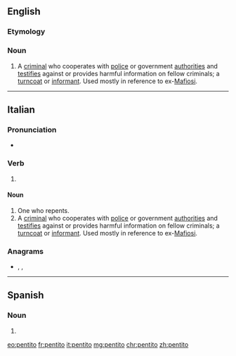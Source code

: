==English==
{{wikipedia}}

===Etymology===
{{etyl|it|en}}

===Noun===
{{en-noun|pentiti}}

# A [[criminal]] who cooperates with [[police]] or government [[authorities]] and [[testifies]] against or provides harmful information on fellow criminals; a [[turncoat]] or [[informant]]. Used mostly in reference to ex-[[Mafiosi]].

----

==Italian==

===Pronunciation===
* {{rhymes|ito|lang=it}}

===Verb===
{{it-pp|pentit}}

# {{past participle of|pentirsi|lang=it|nocat=1}}

====Noun====
{{it-noun|m}}

# One who repents.
# A [[criminal]] who cooperates with [[police]] or government [[authorities]] and [[testifies]] against or provides harmful information on fellow criminals; a [[turncoat]] or [[informant]]. Used mostly in reference to ex-[[Mafiosi]].

===Anagrams===
* {{l|it|pettino}}, {{l|it|pettinò}}, {{l|it|potenti}}
----
==Spanish==

===Noun===
{{es-noun|m}}

# {{l|en|pentito}}

[[eo:pentito]]
[[fr:pentito]]
[[it:pentito]]
[[mg:pentito]]
[[chr:pentito]]
[[zh:pentito]]